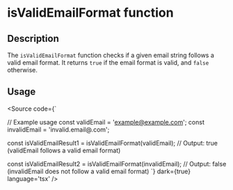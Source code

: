 
<Meta title='Utils/Misc/isValidEmailFormat' />

# isValidEmailFormat function

## Description

The `isValidEmailFormat` function checks if a given email string follows a valid email format. It returns `true` if the email format is valid, and `false` otherwise.

## Usage

<Source code={`

// Example usage
const validEmail = 'example@example.com';
const invalidEmail = 'invalid.email@.com';

const isValidEmailResult1 = isValidEmailFormat(validEmail);
// Output: true (validEmail follows a valid email format)

const isValidEmailResult2 = isValidEmailFormat(invalidEmail);
// Output: false (invalidEmail does not follow a valid email format)
`} dark={true} language='tsx' />
